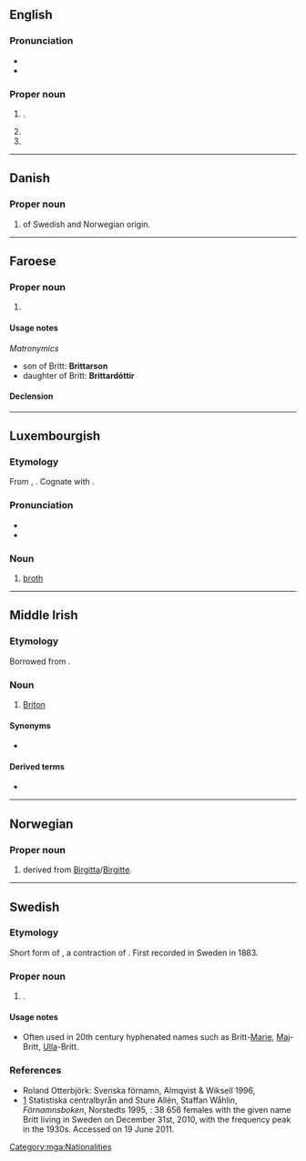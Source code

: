 {{also|britt}}
==English==

===Pronunciation===
* {{IPA|en|/bɹɪt/}}
* {{rhymes|en|ɪt|s=1}}

===Proper noun===
{{en-proper noun}}

# {{surname|en|nodot=1}}.
# {{place|en|city|s/Iowa}}
# {{place|en|unincorporated community|s/Minnesota}}

----

==Danish==

===Proper noun===
{{da-proper noun}}

# {{given name|da|female}} of Swedish and Norwegian origin.

----

==Faroese==

===Proper noun===
{{head|fo|proper noun|g=f}}

# {{given name|fo|female}}

====Usage notes====
''Matronymics''
* son of Britt: '''Brittarson'''
* daughter of Britt: '''Brittardóttir'''

====Declension====
{{fo-decl-proper-noun-s-indef|Britt|Britt|Britt|Brittar}}

----

==Luxembourgish==

===Etymology===
From {{inh|lb|gmw-pro|*broþ}}, {{inh|lb|gem-pro|*bruþą}}. Cognate with {{cog|en|broth}}.

===Pronunciation===
* {{IPA|lb|/bʀit/}}
* {{rhymes|lb|it|s=1}}

===Noun===
{{lb-noun|f}}

# [[broth]]

{{C|lb|Foods|Liquids|Soups}}

----

==Middle Irish==

===Etymology===
Borrowed from {{bor|mga|la|Brittō}}.

===Noun===
{{mga-noun|m}}

# [[Briton]]

====Synonyms====
* {{l|mga|Breta}}

====Derived terms====
* {{l|mga|brittach|gloss=stammering, stuttering}}

[[Category:mga:Nationalities]]

----

==Norwegian==

===Proper noun===
{{no-proper noun}}

# {{given name|no|female}} derived from [[Birgitta]]/[[Birgitte]].

----

==Swedish==

===Etymology===
Short form of {{m|sv|Britta}}, a contraction of {{m|sv|Birgitta}}. First recorded in Sweden in 1883.

===Proper noun===
{{sv-proper noun|c}}

# {{given name|sv|female}}.

====Usage notes====
* Often used in 20th century hyphenated names such as Britt-[[Marie]], [[Maj]]-Britt, [[Ulla]]-Britt.

===References===
* Roland Otterbjörk: Svenska förnamn, Almqvist & Wiksell 1996, {{ISBN|91-21-10937-0}}
* [https://web.archive.org/web/20100328044612/http://www.scb.se/Pages/NameSearch____259432.aspx] Statistiska centralbyrån and Sture Allén, Staffan Wåhlin, ''Förnamnsboken'', Norstedts 1995, {{ISBN|9119551622}}: 38 656 females with the given name Britt living in Sweden on December 31st, 2010, with the frequency peak in the 1930s. Accessed on 19 June 2011.